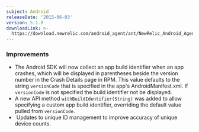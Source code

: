 ```yaml
---
subject: Android
releaseDate: '2015-06-03'
version: 5.1.0
downloadLink: >-
  https://download.newrelic.com/android_agent/ant/NewRelic_Android_Agent_5.1.0.zip
---
```


### Improvements

* The Android SDK will now collect an app build identifier when an app crashes, which will be displayed in parentheses beside the version number in the Crash Details page in RPM. This value defaults to the string `versionCode` that is specified in the app's AndroidManifest.xml. If `versionCode` is not specified the build identifier not be displayed.
* A new API method `withBuildIdentifier(String)` was added to allow specifying a custom app build identifier, overriding the default value pulled from `versionCode`.
*  Updates to unique ID management to improve accuracy of unique device counts.
